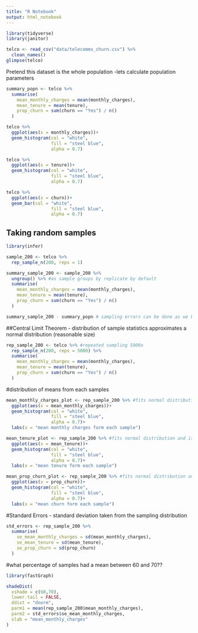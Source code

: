 ```yaml
---
title: "R Notebook"
output: html_notebook
---
```

```r
library(tidyverse)
library(janitor)
```
```r
telco <- read_csv("data/telecomms_churn.csv") %>% 
  clean_names()
glimpse(telco)
```
Pretend this dataset is the whole population
-lets calculate population parameters
```r
summary_popn <- telco %>% 
  summarise(
    mean_monthly_charges = mean(monthly_charges),
    mean_tenure = mean(tenure),
    prop_churn = sum(churn == "Yes") / n()
  )
```
```r
telco %>% 
  ggplot(aes(x = monthly_charges))+
  geom_histogram(col = "white",
                 fill = "steel blue",
                 alpha = 0.7)
```
```r
telco %>% 
  ggplot(aes(x = tenure))+
  geom_histogram(col = "white",
                 fill = "steel blue",
                 alpha = 0.7)
```
```r
telco %>% 
  ggplot(aes(x = churn))+
  geom_bar(col = "white",
                 fill = "steel blue",
                 alpha = 0.7)
```

## Taking random samples

```r
library(infer)

sample_200 <- telco %>% 
  rep_sample_n(200, reps = 1)
```
```r
summary_sample_200 <- sample_200 %>% 
  ungroup() %>% #as sample groups by replicate by default
  summarise(
    mean_monthly_charges = mean(monthly_charges),
    mean_tenure = mean(tenure),
    prop_churn = sum(churn == "Yes") / n()
  )
```
```r
summary_sample_200 - summary_popn # sampling errors can be done as we know population parameters in this case
```
##Central Limit Theorem
- distribution of sample statistics approximates a normal distribution (reasonable size)

```r
rep_sample_200 <- telco %>% #repeated sampling 5000x
  rep_sample_n(200, reps = 5000) %>% 
  summarise(
    mean_monthly_charges = mean(monthly_charges),
    mean_tenure = mean(tenure),
    prop_churn = sum(churn == "Yes") / n()
  )
```
#distribution of means from each samples
```r
mean_monthly_charges_plot <- rep_sample_200 %>% #fits normal distribution and is evidence of central limit theorem
  ggplot(aes(x = mean_monthly_charges))+
  geom_histogram(col = "white",
                 fill = "steel blue",
                 alpha = 0.7)+
  labs(x = "mean monthly charges form each sample")

mean_tenure_plot <- rep_sample_200 %>% #fits normal distribution and is evidence of central limit theorem
  ggplot(aes(x = mean_tenure))+
  geom_histogram(col = "white",
                 fill = "steel blue",
                 alpha = 0.7)+
  labs(x = "mean tenure form each sample")

mean_prop_churn_plot <- rep_sample_200 %>% #fits normal distribution and is evidence of central limit theorem
  ggplot(aes(x = prop_churn))+
  geom_histogram(col = "white",
                 fill = "steel blue",
                 alpha = 0.7)+
  labs(x = "mean churn form each sample")
```

#Standard Errors
- standard deviation taken from the sampling distribution

```r
std_errors <- rep_sample_200 %>% 
  summarise(
    se_mean_monthly_charges = sd(mean_monthly_charges),
    se_mean_tenure = sd(mean_tenure),
    se_prop_churn = sd(prop_churn)
  )
```
#what percentage of samples had a mean between 60 and 70??
```r
library(fastGraph)

shadeDist(
  xshade = c(60,70),
  lower.tail = FALSE,
  ddist = "dnorm",
  parm1 = mean(rep_sample_200$mean_monthly_charges),
  parm2 = std_errors$se_mean_monthly_charges,
  xlab = "mean_monthly_charges"
)
```



